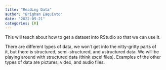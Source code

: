 ```yaml
---
title: "Reading Data"
author: "Brigham Eaquinto"
date: "2022-09-21"
categories: [R]
---
```



This will teach about how to get a dataset into RStudio so that we can use it. 

There are different types of data, we won't get into the nitty-gritty parts of it, but there is structured, semi-structured, and ustructured data. We will be playing around with structured data (think excel files). Examples of the other types of data are pictures, video, and audio files. 